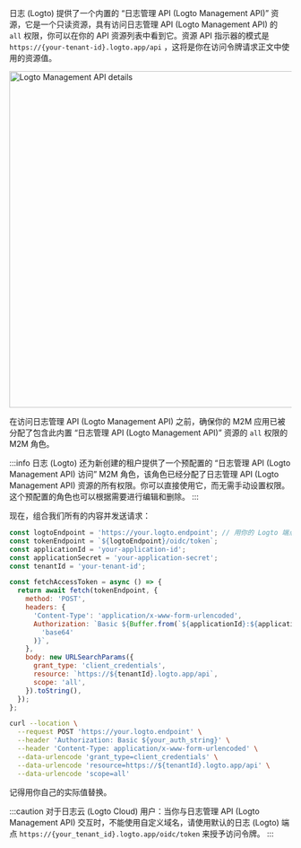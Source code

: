 

日志 (Logto) 提供了一个内置的 “日志管理 API (Logto Management API)” 资源，它是一个只读资源，具有访问日志管理 API (Logto Management API) 的 `all` 权限，你可以在你的 API 资源列表中看到它。资源 API 指示器的模式是 `https://{your-tenant-id}.logto.app/api` ，这将是你在访问令牌请求正文中使用的资源值。

<img alt="Logto Management API details" src={LogtoManagementApiSrc} width="600px" />

在访问日志管理 API (Logto Management API) 之前，确保你的 M2M 应用已被分配了包含此内置 “日志管理 API (Logto Management API)” 资源的 `all` 权限的 M2M 角色。

:::info
日志 (Logto) 还为新创建的租户提供了一个预配置的 “日志管理 API (Logto Management API) 访问” M2M 角色，该角色已经分配了日志管理 API (Logto Management API) 资源的所有权限。你可以直接使用它，而无需手动设置权限。这个预配置的角色也可以根据需要进行编辑和删除。
:::

现在，组合我们所有的内容并发送请求：

<Tabs>

<TabItem value="Node.js" label="Node.js">

```js
const logtoEndpoint = 'https://your.logto.endpoint'; // 用你的 Logto 端点替换
const tokenEndpoint = `${logtoEndpoint}/oidc/token`;
const applicationId = 'your-application-id';
const applicationSecret = 'your-application-secret';
const tenantId = 'your-tenant-id';

const fetchAccessToken = async () => {
  return await fetch(tokenEndpoint, {
    method: 'POST',
    headers: {
      'Content-Type': 'application/x-www-form-urlencoded',
      Authorization: `Basic ${Buffer.from(`${applicationId}:${applicationSecret}`).toString(
        'base64'
      )}`,
    },
    body: new URLSearchParams({
      grant_type: 'client_credentials',
      resource: `https://${tenantId}.logto.app/api`,
      scope: 'all',
    }).toString(),
  });
};
```

</TabItem>

<TabItem value="cURL" label="cURL">

```bash
curl --location \
  --request POST 'https://your.logto.endpoint' \
  --header 'Authorization: Basic ${your_auth_string}' \
  --header 'Content-Type: application/x-www-form-urlencoded' \
  --data-urlencode 'grant_type=client_credentials' \
  --data-urlencode 'resource=https://${tenantId}.logto.app/api' \
  --data-urlencode 'scope=all'
```

记得用你自己的实际值替换。

</TabItem>

</Tabs>

:::caution
对于日志云 (Logto Cloud) 用户：当你与日志管理 API (Logto Management API) 交互时，不能使用自定义域名，请使用默认的日志 (Logto) 端点 `https://{your_tenant_id}.logto.app/oidc/token` 来授予访问令牌。
:::
